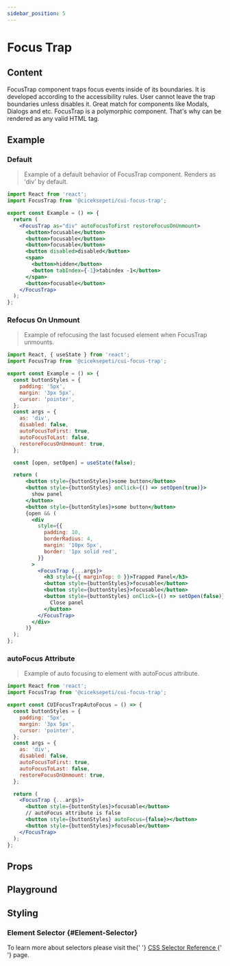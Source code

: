 ```yaml
---
sidebar_position: 5
---
```





# Focus Trap

<HeaderTableContainer data={focusTrap} />

## Content

<InfoContainer>
  FocusTrap component traps focus events inside of its boundaries. It is
  developed according to the accessibility rules. User cannot leave the trap
  boundaries unless disables it. Great match for components like Modals, Dialogs
  and etc. FocusTrap is a polymorphic component. That's why can be rendered as
  any valid HTML tag.
</InfoContainer>

## Example

### Default

> Example of a default behavior of FocusTrap component. Renders as 'div' by default.

```jsx
import React from 'react';
import FocusTrap from '@ciceksepeti/cui-focus-trap';

export const Example = () => {
  return (
    <FocusTrap as="div" autoFocusToFirst restoreFocusOnUnmount>
      <button>focusable</button>
      <button>focusable</button>
      <button>focusable</button>
      <button disabled>disabled</button>
      <span>
        <button>hidden</button>
        <button tabIndex={-1}>tabindex -1</button>
      </span>
      <button>focusable</button>
    </FocusTrap>
  );
};
```

<CUIFocusTrapDefault />

### Refocus On Unmount

> Example of refocusing the last focused element when FocusTrap unmounts.

```jsx
import React, { useState } from 'react';
import FocusTrap from '@ciceksepeti/cui-focus-trap';

export const Example = () => {
  const buttonStyles = {
    padding: '5px',
    margin: '3px 5px',
    cursor: 'pointer',
  };
  const args = {
    as: 'div',
    disabled: false,
    autoFocusToFirst: true,
    autoFocusToLast: false,
    restoreFocusOnUnmount: true,
  };

  const [open, setOpen] = useState(false);

  return (
      <button style={buttonStyles}>some button</button>
      <button style={buttonStyles} onClick={() => setOpen(true)}>
        show panel
      </button>
      <button style={buttonStyles}>some button</button>
      {open && (
        <div
          style={{
            padding: 10,
            borderRadius: 4,
            margin: '10px 5px',
            border: '1px solid red',
          }}
        >
          <FocusTrap {...args}>
            <h3 style={{ marginTop: 0 }}>Trapped Panel</h3>
            <button style={buttonStyles}>focusable</button>
            <button style={buttonStyles}>focusable</button>
            <button style={buttonStyles} onClick={() => setOpen(false)}>
              Close panel
            </button>
          </FocusTrap>
        </div>
      )}
  );
};

```

<CUIFocusTrapRefocus />

### autoFocus Attribute

> Example of auto focusing to element with autoFocus attribute.

```jsx
import React from 'react';
import FocusTrap from '@ciceksepeti/cui-focus-trap';

export const CUIFocusTrapAutoFocus = () => {
  const buttonStyles = {
    padding: '5px',
    margin: '3px 5px',
    cursor: 'pointer',
  };
  const args = {
    as: 'div',
    disabled: false,
    autoFocusToFirst: true,
    autoFocusToLast: false,
    restoreFocusOnUnmount: true,
  };

  return (
    <FocusTrap {...args}>
      <button style={buttonStyles}>focusable</button>
      // autoFocus attribute is false
      <button style={buttonStyles} autoFocus={false}></button>
      <button style={buttonStyles}>focusable</button>
    </FocusTrap>
  );
};
```

<CUIFocusTrapAutoFocus />

## Props

<PropTable tableData={focusTrap.focusTrapProps} />

## Playground

<Playground urls={focusTrap.sandboxUrls} />

## Styling

### Element Selector {#Element-Selector}

<AdmonitionContainer type="tip">
  To learn more about selectors please visit the{' '}
  <a href="https://www.w3schools.com/cssref/css_selectors.asp">
    CSS Selector Reference
  </a>{' '}
  page.
</AdmonitionContainer>

<StylingTable tableData={focusTrap.focusTrapStylingTable} />
